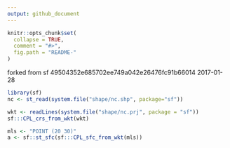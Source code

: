 ```yaml
---
output: github_document
---
```


<!-- README.md is generated from README.Rmd. Please edit that file -->

```r
knitr::opts_chunk$set(
  collapse = TRUE,
  comment = "#>",
  fig.path = "README-"
)
```

forked from sf 49504352e685702ee749a042e26476fc91b66014 2017-01-28

```r
library(sf)
nc <- st_read(system.file("shape/nc.shp", package="sf"))

wkt <- readLines(system.file("shape/nc.prj", package = "sf"))
sf:::CPL_crs_from_wkt(wkt)

mls <- "POINT (20 30)"
a <- sf::st_sfc(sf:::CPL_sfc_from_wkt(mls))



```